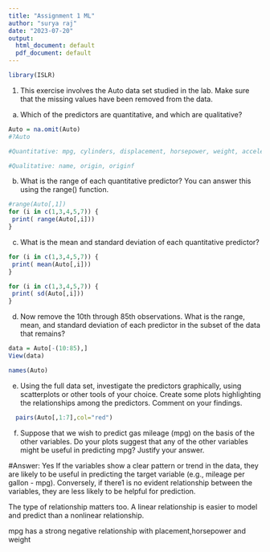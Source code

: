 ---
title: "Assignment 1 ML"
author: "surya raj"
date: "2023-07-20"
output:
  html_document: default
  pdf_document: default
---
```{r}
library(ISLR)
```


1.	This exercise involves the Auto data set studied in the lab. Make sure that the missing values have been removed from the data.
 (a) Which of the predictors are quantitative, and which are qualitative?

```{r}
Auto = na.omit(Auto)
#?Auto

#Quantitative: mpg, cylinders, displacement, horsepower, weight, acceleration, year.

#Qualitative: name, origin, originf
```

(b) What is the range of each quantitative predictor? You can answer this using the range() function.

```{r}
#range(Auto[,1])
for (i in c(1,3,4,5,7)) {
 print( range(Auto[,i]))
}
```
(c) What is the mean and standard deviation of each quantitative predictor? 

```{r}
for (i in c(1,3,4,5,7)) {
 print( mean(Auto[,i]))
}
```
```{r}
for (i in c(1,3,4,5,7)) {
 print( sd(Auto[,i]))
}
```
(d)	 Now remove the 10th through 85th observations. What is the range, mean, and standard deviation of each predictor in the subset of the data that remains? 

```{r}
data = Auto[-(10:85),]
View(data)

names(Auto)
```
(e)	Using the full data set, investigate the predictors graphically, using scatterplots or other tools of your choice. Create some plots highlighting the relationships among the predictors. Comment on your findings.

```{r}
  pairs(Auto[,1:7],col="red")
```

f) Suppose that we wish to predict gas mileage (mpg) on the basis of the other variables. Do your plots suggest that any of the other variables might be useful in predicting mpg? Justify your answer.


#Answer:
 Yes
 If the variables show a clear pattern or trend in the data, they are likely to be useful in predicting the target variable (e.g., mileage per gallon - mpg). Conversely, if there1 is no evident relationship between the variables, they are less likely to be helpful for prediction.

The type of relationship matters too. A linear relationship is easier to model and predict than a nonlinear relationship.

mpg has a strong negative relationship with placement,horsepower and weight



